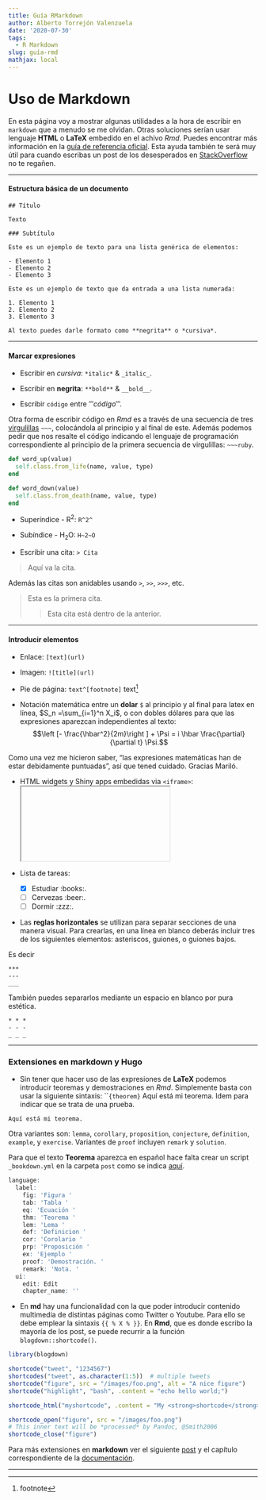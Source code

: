 ```yaml
---
title: Guía RMarkdown
author: Alberto Torrejón Valenzuela
date: '2020-07-30'
tags:
  - R Markdown
slug: guía-rmd
mathjax: local
---
```


# Uso de Markdown 

<div class = "just"> En esta página voy a mostrar algunas utilidades a la hora de escribir en `markdown` que a menudo se me olvidan. Otras soluciones serían usar lenguaje **HTML** o **LaTeX** embedido en el achivo *Rmd*. Puedes encontrar más información en la [guía de referencia oficial](https://rstudio.com/wp-content/uploads/2015/03/rmarkdown-reference.pdf). Esta ayuda también te será muy útil para cuando escribas un post de los desesperados en [StackOverflow](https://stackoverflow.com/) no te regañen. </div>

---

#### Estructura básica de un documento

```
## Título

Texto

### Subtítulo

Este es un ejemplo de texto para una lista genérica de elementos:

- Elemento 1
- Elemento 2
- Elemento 3

Este es un ejemplo de texto que da entrada a una lista numerada:

1. Elemento 1
2. Elemento 2
3. Elemento 3

Al texto puedes darle formato como **negrita** o *cursiva*.
```

---

#### Marcar expresiones

- Escribir en *cursiva*: `*italic*` & `_italic_`. 

- Escribir en **negrita**: `**bold**` & `__bold__`.

- Escribir `código` entre $''' código '''$.

Otra forma de escribir código en *Rmd* es a través de una secuencia de tres [virgulillas](https://es.wikipedia.org/wiki/Virgulilla) `~~~`, colocándola al principio y al final de este. Además podemos pedir que nos resalte el código indicando el lenguaje de programación correspondiente al principio de la primera secuencia de virgulillas: `~~~ruby`.

~~~ruby
def word_up(value)
  self.class.from_life(name, value, type)
end

def word_down(value)
  self.class.from_death(name, value, type)
end
~~~

- Superíndice - R^2^: `R^2^` 

- Subíndice - H~2~O: `H~2~O` 

- Escribir una cita: `> Cita`

> Aquí va la cita.

Además las citas son anidables usando `>`, `>>`, `>>>`, etc.

> Esta es la primera cita.
>
>> Esta cita está dentro de la anterior.

---

#### Introducir elementos

- Enlace: `[text](url)`

- Imagen: `![title](url)` 

- Pie de página: `text^[footnote]` text^[footnote]

- Notación matemática entre un **dolar** `$` al principio y al final para latex en línea, $S_n =\sum_{i=1}^n X_i$, o con dobles dólares para que las expresiones aparezcan independientes al texto: $$\left [- \frac{\hbar^2}{2m}\right ] + \Psi = i \hbar \frac{\partial}{\partial t} \Psi.$$

Como una vez me hicieron saber, "las expresiones matemáticas han de estar debidamente puntuadas", así que tened cuidado. Gracias Mariló. 

- HTML widgets y Shiny apps embedidas via `<iframe>`: <iframe> </iframe>

- Lista de tareas:

  + [x] Estudiar :books:.
  + [ ] Cervezas :beer:.
  + [ ] Dormir :zzz:.
  
- Las **reglas horizontales** se utilizan para separar secciones de una manera visual. Para crearlas, en una línea en blanco deberás incluir tres de los siguientes elementos: asteriscos, guiones, o guiones bajos.

Es decir

```
***
---
___
```

También puedes separarlos mediante un espacio en blanco por pura estética.

```
* * *
- - -
_ _ _
```

---

### Extensiones en markdown y Hugo

- Sin tener que hacer uso de las expresiones de **LaTeX** podemos introducir teoremas y demostraciones en *Rmd*. Simplemente basta con usar la siguiente sintaxis: ```{theorem}` Aquí está mi teorema. Idem para indicar que se trata de una prueba.

```theorem
Aquí está mi teorema.
```

Otra variantes son: `lemma`, `corollary`, `proposition`, `conjecture`, `definition`, `example`, y `exercise`. Variantes de `proof` incluyen `remark` y `solution`. 

Para que el texto **Teorema** aparezca en español hace falta crear un script `_bookdown.yml` en la carpeta `post` como se indica [aquí](http://destio.us.es/calvo/post/2017-08-27-como-he-creado-mi-pagina-web-personal-con-el-paquete-r-blogdown/como-he-creado-mi-pagina-web-personal-con-el-paquete-r-blogdown/#algunas-curiosidades).

~~~r
language:
  label:
    fig: 'Figura '
    tab: 'Tabla '
    eq: 'Ecuación '
    thm: 'Teorema '
    lem: 'Lema '
    def: 'Definicion '
    cor: 'Corolario '
    prp: 'Proposición '
    ex: 'Ejemplo '
    proof: 'Demostración. '
    remark: 'Nota. '
  ui:
    edit: Edit
    chapter_name: ''
~~~

- En **md** hay una funcionalidad con la que poder introducir contenido multimedia de distintas páginas como Twitter o Youtube. Para ello se debe emplear la sintaxis ``{{ % X % }}``. En **Rmd**, que es donde escribo la mayoría de los post, se puede recurrir a la función `blogdown::shortcode()`.

```r
library(blogdown)

shortcode("tweet", "1234567")
shortcodes("tweet", as.character(1:5))  # multiple tweets
shortcode("figure", src = "/images/foo.png", alt = "A nice figure")
shortcode("highlight", "bash", .content = "echo hello world;")

shortcode_html("myshortcode", .content = "My <strong>shortcode</strong>.")

shortcode_open("figure", src = "/images/foo.png")
# This inner text will be *processed* by Pandoc, @Smith2006
shortcode_close("figure")
```

Para más extensiones en **markdown** ver el siguiente [post](http://destio.us.es/calvo/post/2017-08-30-como-he-creado-mi-pagina-web-2-parte/como-he-creado-mi-pagina-web-2-parte/) y el capítulo correspondiente de la [documentación](https://bookdown.org/yihui/rmarkdown/bookdown-markdown.html).

  
---
